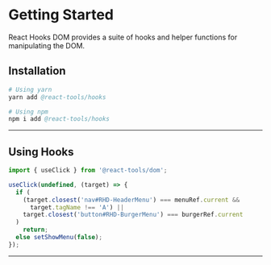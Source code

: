 # Getting Started

React Hooks DOM provides a suite of hooks and helper functions for manipulating
the DOM.

## Installation

```s
# Using yarn
yarn add @react-tools/hooks

# Using npm
npm i add @react-tools/hooks
```

---

## Using Hooks

```jsx
import { useClick } from '@react-tools/dom';

useClick(undefined, (target) => {
  if (
    (target.closest('nav#RHD-HeaderMenu') === menuRef.current &&
      target.tagName !== 'A') ||
    target.closest('button#RHD-BurgerMenu') === burgerRef.current
  )
    return;
  else setShowMenu(false);
});
```

---
